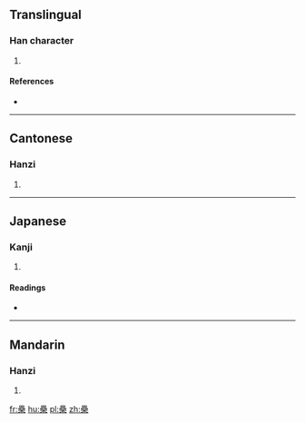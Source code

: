 ==Translingual==

===Han character===
{{Han char|rn=75|rad=木|as=15|sn=19|four=60904|canj=WWWD}}

# {{defn|Han|sort=木15}}

====References====
* {{Han ref|kx=0560.020|dkj=15795|dj=0949.100|hdz=21313.140|uh=6AD0|ud=27344|bh=F254|bd=62036}}

----

==Cantonese==

===Hanzi===
{{yue-hanzi|jyut=|y=leui4}}

# {{defn|lang=yue|sort=木15}}

----

==Japanese==

===Kanji===
{{ja-kanji|grade=|rs=木15}}

# {{defn|lang=ja|sort=木15}}

====Readings====
* {{ja-readings|on=[[るい]] (rui), [[らい]] (rai)|kun=[[ふじ]] (fuji)}}

----

==Mandarin==

===Hanzi===
{{cmn-hanzi|pin=[[lěi]] ([[lei3]])|wg=lei<sup>3</sup>}}

# {{defn|lang=cmn|sort=木15}}

[[fr:櫐]]
[[hu:櫐]]
[[pl:櫐]]
[[zh:櫐]]